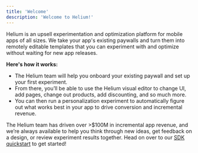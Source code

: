 ```yaml
---
title: 'Welcome'
description: 'Welcome to Helium!'
---
```


Helium is an upsell experimentation and optimization platform for mobile apps of all sizes. We take your app's existing paywalls
and turn them into remotely editable templates that you can experiment with and optimize without waiting for new app releases.

**Here's how it works:**
- The Helium team will help you onboard your existing paywall and set up your first experiment.
- From there, you’ll be able to use the Helium visual editor to change UI, add pages, change out products, add discounting, and so much more.
- You can then run a personalization experiment to automatically figure out what works best in your app to drive conversion and incremental revenue.


The Helium team has driven over >$100M in incremental app revenue, and we’re always available to help you think through new ideas, get feedback on a design, or review experiment results together. Head on over to our [SDK quickstart](/sdk/quickstart-ios) to get started!
